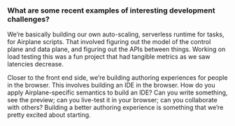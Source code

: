 ### What are some recent examples of interesting development challenges?

We’re basically building our own auto-scaling, serverless runtime for tasks, for
Airplane scripts. That involved figuring out the model of the control plane and
data plane, and figuring out the APIs between things. Working on load testing
this was a fun project that had tangible metrics as we saw latencies decrease.

Closer to the front end side, we’re building authoring experiences for people in
the browser. This involves building an IDE in the browser. How do you apply
Airplane-specific semantics to build an IDE? Can you write something, see the
preview; can you live-test it in your browser; can you collaborate with others?
Building a better authoring experience is something that we’re pretty excited
about starting.
